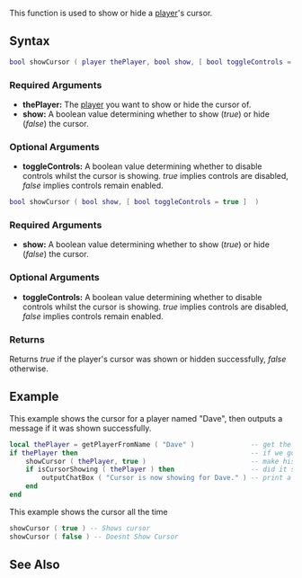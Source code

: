 
{{Server client function}}
This function is used to show or hide a [[/player.md|player]]'s cursor.
{{Note|Regardless of the cursor state you set using this function, the cursor will always be visible while the menu, the chatbox input line or the console are active, or if another resource has called this function.}}
==Syntax== 
<section name="Server" class="server" show="true">
<syntaxhighlight lang="lua">
bool showCursor ( player thePlayer, bool show, [ bool toggleControls = true ] )
</syntaxhighlight> 

===Required Arguments=== 
*'''thePlayer:''' The [[/player.md|player]] you want to show or hide the cursor of.
*'''show:''' A boolean value determining whether to show (''true'') or hide (''false'') the cursor.

===Optional Arguments=== 
{{OptionalArg}} 
*'''toggleControls:''' A boolean value determining whether to disable controls whilst the cursor is showing.  ''true'' implies controls are disabled, ''false'' implies controls remain enabled.
</section>
<section name="Client" class="client" show="true">
<syntaxhighlight lang="lua">
bool showCursor ( bool show, [ bool toggleControls = true ]  )
</syntaxhighlight> 

===Required Arguments=== 
*'''show:''' A boolean value determining whether to show (''true'') or hide (''false'') the cursor.

===Optional Arguments=== 
{{OptionalArg}} 
*'''toggleControls:''' A boolean value determining whether to disable controls whilst the cursor is showing.  ''true'' implies controls are disabled, ''false'' implies controls remain enabled.
</section>

===Returns===
Returns ''true'' if the player's cursor was shown or hidden successfully, ''false'' otherwise.

==Example==
<section name="Server" class="server" show="true">
This example shows the cursor for a player named "Dave", then outputs a message if it was shown successfully.
<syntaxhighlight lang="lua">
local thePlayer = getPlayerFromName ( "Dave" )              -- get the player named Dave
if thePlayer then                                           -- if we got him
    showCursor ( thePlayer, true )                          -- make his cursor show
    if isCursorShowing ( thePlayer ) then                   -- did it show?
        outputChatBox ( "Cursor is now showing for Dave." ) -- print a message to the chat box
    end
end
</syntaxhighlight>
</section>

<section name="Client" class="client" show="true">
This example shows the cursor all the time
<syntaxhighlight lang="lua">
showCursor ( true ) -- Shows cursor
showCursor ( false ) -- Doesnt Show Cursor
</syntaxhighlight>
</section>


==See Also==
{{Cursor_functions}}